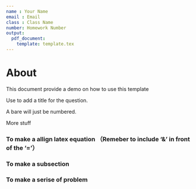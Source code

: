 ```yaml
---
name : Your Name
email : Email
class : Class Name
number: Homework Number
output: 
  pdf_document:
    template: template.tex 
---
```


# About

This document provide a demo on how to use this template

\question*{Susskind and Friedman 1.1}
Use \verb|\question*{TITLE}| to add a title for the question.

\question
A bare \verb|\question| will just be numbered. 

\question
More stuff



### To make a allign latex equation （Remeber to include '&' in front of the '='）
\begin{equation*}
    \begin{split}
      a &= b + c
      b &= c - a
    \end{split}
\end{equation*}


### To make a subsection
\subsection*{a}

### To make a serise of problem 
\begin{enumerate}[label=(\alph*)]
\item I am a problem 
\item I am another problem
\end{enumerate}